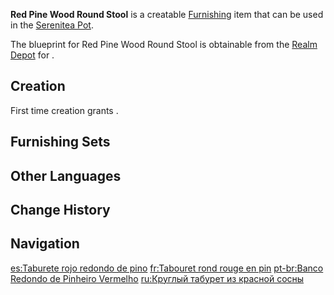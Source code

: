 {{Furnishing Infobox
|id             = 362106
|image          = Item Red Pine Wood Round Stool.png
|category       = Small Furnishing
|subcategory    = Seating
|quality        = 3
|adeptal_energy = 60
|load           = 85
|reduced_load   = 64
|interaction    = Seat
|description    = A round, moderately-high stool made from pine. Small and portable.<br />Other than sitting on it, it can also be used as a stand to hammer nails in, a book pad, a place to dry meat, or even for self-defense.
|blueprint      = Realm Depot
}}
'''Red Pine Wood Round Stool''' is a creatable [[Furnishing]] item that can be used in the [[Serenitea Pot]].

The blueprint for Red Pine Wood Round Stool is obtainable from the [[Realm Depot]] for {{Item|Realm Currency|24|x=160}}.

==Creation==
First time creation grants {{Item|Trust|24|x=60}}.
{{Recipe
|type = Creation
|time = 14h
|Pine Wood = 8
|Red Dye = 4
|sort = Pine Wood;Red Dye
}}

==Furnishing Sets==
{{Craft Usage}}

==Other Languages==
{{Other Languages
|default_hidden = 1
|en      = Red Pine Wood Round Stool
|zhs     = 松木朱漆圆凳
|zhs_rm  = Sōngmù Zhū Qī Yuán Dèng
|zht     = 松木朱漆圓凳
|zht_rm  = Sōngmù Zhū Qī Yuán Dèng
|ja      = 松の円椅子
|ja_rm   = Matsu no Maru Isu
|ko      = 붉은 소나무 원형 스툴
|ko_rm   = Bulgeun Suhyangnamu Wonhyeong Seutul
|es      = Taburete rojo redondo de pino
|fr      = Tabouret rond rouge en pin
|ru      = Круглый табурет из красной сосны
|th      = ม้านั่งไม้สนสีแดงทรงกลม
|th_rm   = 
|vi      = Ghế Tròn Gỗ Thông Đỏ
|de      = Runder Hocker aus rot lackiertem Kiefernholz
|id      = Kursi Bundar Merah dari Kayu Pinus Merah
|pt      = Banco Redondo de Pinheiro Vermelho
|tr      = Kızıl Çam Yuvarlak İskemle
|it      = Sgabello rotondo in pino rosso
}}

==Change History==
{{Change History|1.5}}

==Navigation==
{{Furnishing Navbox|interior}}

[[es:Taburete rojo redondo de pino]]
[[fr:Tabouret rond rouge en pin]]
[[pt-br:Banco Redondo de Pinheiro Vermelho]]
[[ru:Круглый табурет из красной сосны]]